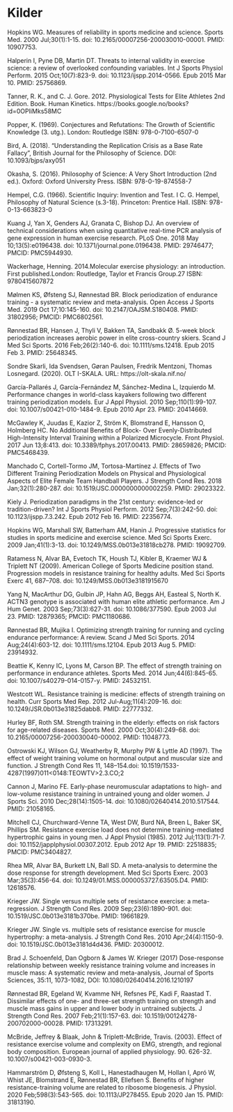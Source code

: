 # Kilder {.unnumbered}

::: {#refs}
:::

Hopkins WG. Measures of reliability in sports medicine and science. Sports Med. 2000 Jul;30(1):1-15. doi: 10.2165/00007256-200030010-00001. PMID: 10907753.

Halperin I, Pyne DB, Martin DT. Threats to internal validity in exercise science: a review of overlooked confounding variables. Int J Sports Physiol Perform. 2015 Oct;10(7):823-9. doi: 10.1123/ijspp.2014-0566. Epub 2015 Mar 10. PMID: 25756869.

Tanner, R. K., and C. J. Gore. 2012. Physiological Tests for Elite Athletes 2nd Edition. Book. Human Kinetics. https://books.google.no/books?id=0OPIiMks58MC

Popper, K. (1969). Conjectures and Refutations: The Growth of Scientific Knowledge (3. utg.). London: Routledge ISBN: 978-0-7100-6507-0

Bird, A. (2018). "Understanding the Replication Crisis as a Base Rate Fallacy", British Journal for the Philosophy of Science. DOI: 10.1093/bjps/axy051

Okasha, S. (2016). Philosophy of Science: A Very Short Introduction (2nd ed.). Oxford: Oxford University Press. ISBN: 978-0-19-874558-7 

Hempel, C.G. (1966). Scientific Inquiry: Invention and Test. I C. G. Hempel, Philosophy of Natural Science (s.3-18). Princeton: Prentice Hall. ISBN: 978-0-13-663823-0

Kuang J, Yan X, Genders AJ, Granata C, Bishop DJ. An overview of technical considerations when using quantitative real-time PCR analysis of gene expression in human exercise research. PLoS One. 2018 May 10;13(5):e0196438. doi: 10.1371/journal.pone.0196438. PMID: 29746477; PMCID: PMC5944930.

Wackerhage, Henning. 2014.Molecular exercise physiology: an introduction. First published.London: Routledge, Taylor et Francis Group.27 ISBN: 9780415607872

Mølmen KS, Øfsteng SJ, Rønnestad BR. Block periodization of endurance training - a systematic review and meta-analysis. Open Access J Sports Med. 2019 Oct 17;10:145-160. doi: 10.2147/OAJSM.S180408. PMID: 31802956; PMCID: PMC6802561.

Rønnestad BR, Hansen J, Thyli V, Bakken TA, Sandbakk Ø. 5-week block periodization increases aerobic power in elite cross-country skiers. Scand J Med Sci Sports. 2016 Feb;26(2):140-6. doi: 10.1111/sms.12418. Epub 2015 Feb 3. PMID: 25648345.

Sondre Skarli, Ida Svendsen, Gøran Paulsen, Fredrik Mentzoni, Thomas Losnegard. (2020). OLT I-SKALA. URL: https://olt-skala.nif.no/ 

García-Pallarés J, García-Fernández M, Sánchez-Medina L, Izquierdo M. Performance changes in world-class kayakers following two different training periodization models. Eur J Appl Physiol. 2010 Sep;110(1):99-107. doi: 10.1007/s00421-010-1484-9. Epub 2010 Apr 23. PMID: 20414669.

McGawley K, Juudas E, Kazior Z, Ström K, Blomstrand E, Hansson O, Holmberg HC. No Additional Benefits of Block- Over Evenly-Distributed High-Intensity Interval Training within a Polarized Microcycle. Front Physiol. 2017 Jun 13;8:413. doi: 10.3389/fphys.2017.00413. PMID: 28659826; PMCID: PMC5468439.

Manchado C, Cortell-Tormo JM, Tortosa-Martínez J. Effects of Two Different Training Periodization Models on Physical and Physiological Aspects of Elite Female Team Handball Players. J Strength Cond Res. 2018 Jan;32(1):280-287. doi: 10.1519/JSC.0000000000002259. PMID: 29023322.

Kiely J. Periodization paradigms in the 21st century: evidence-led or tradition-driven? Int J Sports Physiol Perform. 2012 Sep;7(3):242-50. doi: 10.1123/ijspp.7.3.242. Epub 2012 Feb 16. PMID: 22356774.

Hopkins WG, Marshall SW, Batterham AM, Hanin J. Progressive statistics for studies in sports medicine and exercise science. Med Sci Sports Exerc. 2009 Jan;41(1):3-13. doi: 10.1249/MSS.0b013e31818cb278. PMID: 19092709.

Ratamess N, Alvar BA, Evetoch TK, Housh TJ, Kibler B, Kraemer WJ & Triplett NT (2009). American College of Sports Medicine position stand. Progression models in resistance training for healthy adults. Med Sci Sports Exerc 41, 687–708. doi: 10.1249/MSS.0b013e3181915670

Yang N, MacArthur DG, Gulbin JP, Hahn AG, Beggs AH, Easteal S, North K. ACTN3 genotype is associated with human elite athletic performance. Am J Hum Genet. 2003 Sep;73(3):627-31. doi: 10.1086/377590. Epub 2003 Jul 23. PMID: 12879365; PMCID: PMC1180686.

Rønnestad BR, Mujika I. Optimizing strength training for running and cycling endurance performance: A review. Scand J Med Sci Sports. 2014 Aug;24(4):603-12. doi: 10.1111/sms.12104. Epub 2013 Aug 5. PMID: 23914932.

Beattie K, Kenny IC, Lyons M, Carson BP. The effect of strength training on performance in endurance athletes. Sports Med. 2014 Jun;44(6):845-65. doi: 10.1007/s40279-014-0157-y. PMID: 24532151.

Westcott WL. Resistance training is medicine: effects of strength training on health. Curr Sports Med Rep. 2012 Jul-Aug;11(4):209-16. doi: 10.1249/JSR.0b013e31825dabb8. PMID: 22777332.

Hurley BF, Roth SM. Strength training in the elderly: effects on risk factors for age-related diseases. Sports Med. 2000 Oct;30(4):249-68. doi: 10.2165/00007256-200030040-00002. PMID: 11048773.

Ostrowski KJ, Wilson GJ, Weatherby R, Murphy PW & Lyttle AD (1997). The effect of weight training volume on hormonal output and muscular size and function. J Strength Cond Res 11, 148–154.doi: 10.1519/1533-4287(1997)011<0148:TEOWTV>2.3.CO;2

Cannon J, Marino FE. Early-phase neuromuscular adaptations to high- and low-volume resistance training in untrained young and older women. J Sports Sci. 2010 Dec;28(14):1505-14. doi: 10.1080/02640414.2010.517544. PMID: 21058165.

Mitchell CJ, Churchward-Venne TA, West DW, Burd NA, Breen L, Baker SK, Phillips SM. Resistance exercise load does not determine training-mediated hypertrophic gains in young men. J Appl Physiol (1985). 2012 Jul;113(1):71-7. doi: 10.1152/japplphysiol.00307.2012. Epub 2012 Apr 19. PMID: 22518835; PMCID: PMC3404827.

Rhea MR, Alvar BA, Burkett LN, Ball SD. A meta-analysis to determine the dose response for strength development. Med Sci Sports Exerc. 2003 Mar;35(3):456-64. doi: 10.1249/01.MSS.0000053727.63505.D4. PMID: 12618576.

Krieger JW. Single versus multiple sets of resistance exercise: a meta-regression. J Strength Cond Res. 2009 Sep;23(6):1890-901. doi: 10.1519/JSC.0b013e3181b370be. PMID: 19661829.

Krieger JW. Single vs. multiple sets of resistance exercise for muscle hypertrophy: a meta-analysis. J Strength Cond Res. 2010 Apr;24(4):1150-9. doi: 10.1519/JSC.0b013e3181d4d436. PMID: 20300012.

Brad J. Schoenfeld, Dan Ogborn & James W. Krieger (2017) Dose-response relationship between weekly resistance training volume and increases in muscle mass: A systematic review and meta-analysis, Journal of Sports Sciences, 35:11, 1073-1082, DOI: 10.1080/02640414.2016.1210197

Rønnestad BR, Egeland W, Kvamme NH, Refsnes PE, Kadi F, Raastad T. Dissimilar effects of one- and three-set strength training on strength and muscle mass gains in upper and lower body in untrained subjects. J Strength Cond Res. 2007 Feb;21(1):157-63. doi: 10.1519/00124278-200702000-00028. PMID: 17313291.

McBride, Jeffrey & Blaak, John & Triplett-McBride, Travis. (2003). Effect of resistance exercise volume and complexity on EMG, strength, and regional body composition. European journal of applied physiology. 90. 626-32. 10.1007/s00421-003-0930-3. 

Hammarström D, Øfsteng S, Koll L, Hanestadhaugen M, Hollan I, Apró W, Whist JE, Blomstrand E, Rønnestad BR, Ellefsen S. Benefits of higher resistance-training volume are related to ribosome biogenesis. J Physiol. 2020 Feb;598(3):543-565. doi: 10.1113/JP278455. Epub 2020 Jan 15. PMID: 31813190.






